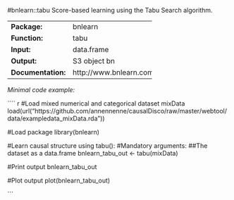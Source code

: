 #bnlearn::tabu
Score-based learning using the Tabu Search algorithm.

-------------------- -------------------------
**Package:**         bnlearn                  

**Function:**        tabu                     

**Input:**           data.frame               

**Output:**          S3 object bn             

**Documentation:**   http://www.bnlearn.com/  
-------------------- -------------------------




*Minimal code example:*

```` r
#Load mixed numerical and categorical dataset mixData
load(url("https://github.com/annennenne/causalDisco/raw/master/webtool/data/exampledata_mixData.rda"))

#Load package
library(bnlearn)

#Learn causal structure using tabu():
#Mandatory arguments: 
##The dataset as a data.frame
bnlearn_tabu_out <- tabu(mixData)

#Print output
bnlearn_tabu_out

#Plot output
plot(bnlearn_tabu_out)

```
